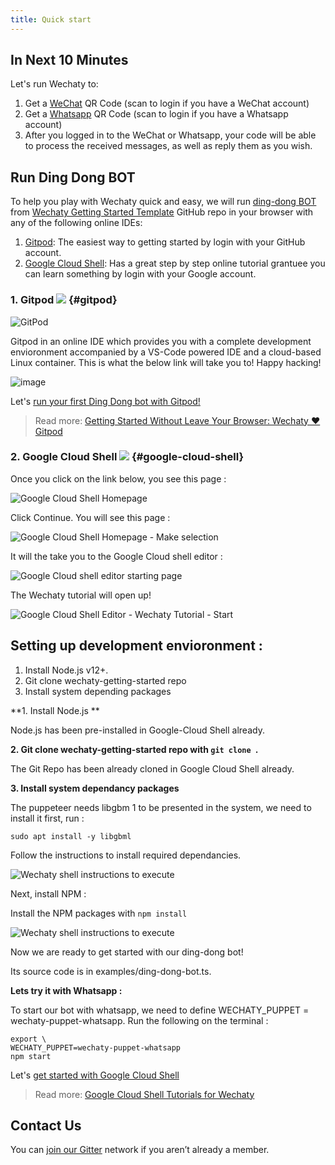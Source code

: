 ```yaml
---
title: Quick start
---
```


<!-- Pushes a curious reader through the first few minutes of use. -->

## In Next 10 Minutes

Let's run Wechaty to:

1. Get a [WeChat](https://web.wechat.com/) QR Code (scan to login if you have a WeChat account)
1. Get a [Whatsapp](https://web.whatsapp.com/) QR Code (scan to login if you have a Whatsapp account)
1. After you logged in to the WeChat or Whatsapp, your code will be able to process the received messages, as well as reply them as you wish.

## Run Ding Dong BOT

To help you play with Wechaty quick and easy, we will run [ding-dong BOT](https://github.com/wechaty/wechaty-getting-started/blob/master/examples/ding-dong-bot.ts) from [Wechaty Getting Started Template](https://github.com/wechaty/wechaty-getting-started) GitHub repo in your browser with any of the following online IDEs:

1. [Gitpod](#gitpod): The easiest way to getting started by login with your GitHub account.
1. [Google Cloud Shell](#google-cloud-shell): Has a great step by step online tutorial grantuee you can learn something by login with your Google account.

### 1. Gitpod [![][gitpod_img]][gitpod_link] {#gitpod}

[gitpod_img]: https://img.shields.io/badge/Gitpod-Ready--to--Code-blue?logo=gitpod
[gitpod_link]: https://gitpod.io/#https://github.com/wechaty/wechaty-getting-started

![GitPod](../../static/img/docs/getting-started/gitpod.png)

Gitpod in an online IDE which provides you with a complete development envioronment accompanied by a VS-Code powered IDE and a cloud-based Linux container. This is what the below link will take you to! Happy hacking!

![image](../../static/img/docs/getting-started/gitpod_2.png)

Let's [run your first Ding Dong bot with Gitpod!][gitpod_link]

> Read more: [Getting Started Without Leave Your Browser: Wechaty ❤️ Gitpod](https://wechaty.js.org/2021/02/06/wechaty-getting-started-without-leave-your-browser/)

### 2. Google Cloud Shell [![][shell_img]][shell_link] {#google-cloud-shell}

<!-- https://gstatic.com/cloudssh/images/open-btn.svg -->
[shell_img]: https://img.shields.io/badge/%F0%9F%92%BB%20Google%20Cloud%20Shell-%3C%2F%3E-blue
[shell_link]: https://ssh.cloud.google.com/cloudshell/editor?cloudshell_git_repo=https%3A%2F%2Fgithub.com%2Fwechaty%2Fwechaty-getting-started&cloudshell_open_in_editor=examples/ding-dong-bot.ts&cloudshell_workspace=.&cloudshell_tutorial=examples/tutorials/google-cloud-shell-tutorial.md

Once you click on the link below, you see this page :

![Google Cloud Shell Homepage](../../static/img/docs/getting-started/google-cloud-shell-homepage.png)

Click Continue. You will see this page :

![Google Cloud Shell Homepage - Make selection](../../static/img/docs/getting-started/google-cloud-shell-homepage-selection.png)

It will the take you to the Google Cloud shell editor :

![Google Cloud shell editor starting page](../../static/img/docs/getting-started/google-cloud-shell-editor-starting.png)

The Wechaty tutorial will open up!

![Google Cloud Shell Editor - Wechaty Tutorial - Start](../../static/img/docs/getting-started/google-cloud-shell-editor-wechaty-tutorial-start-page.png)

## Setting up development envioronment :

1. Install Node.js v12+.
2. Git clone wechaty-getting-started repo
3. Install system depending packages

**1. Install Node.js **

Node.js has been pre-installed in Google-Cloud Shell already.

**2. Git clone wechaty-getting-started repo with ``git clone ``.**

The Git Repo has been already cloned in Google Cloud Shell already.

**3. Install system dependancy packages**

The puppeteer needs libgbm 1 to be presented in the system, we need to install it first, run :

```sudo apt install -y libgbml ```

Follow the instructions to install required dependancies.  

![Wechaty shell instructions to execute](../../static/img/docs/getting-started/cloud-execution-instructions.png)

Next, install NPM :

Install the NPM packages with ```npm install```

![Wechaty shell instructions to execute](../../static/img/docs/getting-started/cloud-npm-installation.png)

Now we are ready to get started with our ding-dong bot!

Its source code is in examples/ding-dong-bot.ts.

**Lets try it with Whatsapp :**

To start our bot with whatsapp, we need to define WECHATY_PUPPET = wechaty-puppet-whatsapp. Run the following on the terminal :

```
export \
WECHATY_PUPPET=wechaty-puppet-whatsapp
npm start
```

Let's [get started with Google Cloud Shell][shell_link]

> Read more: [Google Cloud Shell Tutorials for Wechaty](https://wechaty.js.org/2021/02/20/google-cloud-shell-tutorials/)

## Contact Us

You can [join our Gitter](https://gitter.im/wechaty/wechaty) network if you aren’t already a member.
